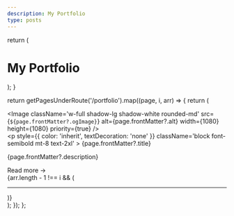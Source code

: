 ```yaml
---
description: My Portfolio
type: posts
---
```



  return (
    <div className='max-w-screen-lg mx-auto pt-4 pb-4 mb-4 border-b border-gray-400 border-opacity-20'>
      <h1>
        <span className='font-bold leading-tight lg:text-5xl'>
          My Portfolio
        </span>
      </h1>
      <p className='text-center text-gray-500 dark:text-gray-400 font-space-grotesk'></p>
    </div>
  );
}

  return getPagesUnderRoute('/portfolio').map((page, i, arr) => {
    return (
      <section key={page.route} className=' '>
        <div className='gap-8 items-center py-8 px-4 mx-auto max-w-screen-xl xl:gap-16 md:grid md:grid-cols-2 sm:py-16 lg:px-6'>
          <Image
            className='w-full shadow-lg shadow-white rounded-md'
            src={`${page.frontMatter?.ogImage}`}
            alt={page.frontMatter?.alt}
            width={1080}
            height={1080}
            priority={true}
          />
          <div className='mt-4 md:mt-0'>
            <p
              style={{ color: 'inherit', textDecoration: 'none' }}
              className='block font-semibold mt-8 text-2xl'
            >
              {page.frontMatter?.title}
            </p>
            <p className='inline-block '>{page.frontMatter?.description}</p>
            <span>
              <Link className='inline-block font-bold' href={page.route}>
                Read more →
              </Link>
            </span>
          </div>
        </div>
        {arr.length - 1 !== i && (
          <hr className='h-px my-8 bg-gray-200 border-0 dark:bg-gray-700' />
        )}
      </section>
    );
  });
};

<PortfolioHeader />
<Portfolio />
